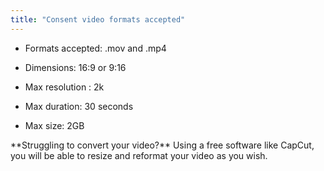 ```yaml
---
title: "Consent video formats accepted"
---
```


* Formats accepted: .mov and .mp4

* Dimensions: 16:9 or 9:16&#x20;

* Max resolution : 2k&#x20;

* Max duration: 30 seconds

* Max size: 2GB

<Info>
  **Struggling to convert your video?**&#x20;
  Using a free software like CapCut, you will be able to resize and reformat your video as you wish.&#x20;
</Info>